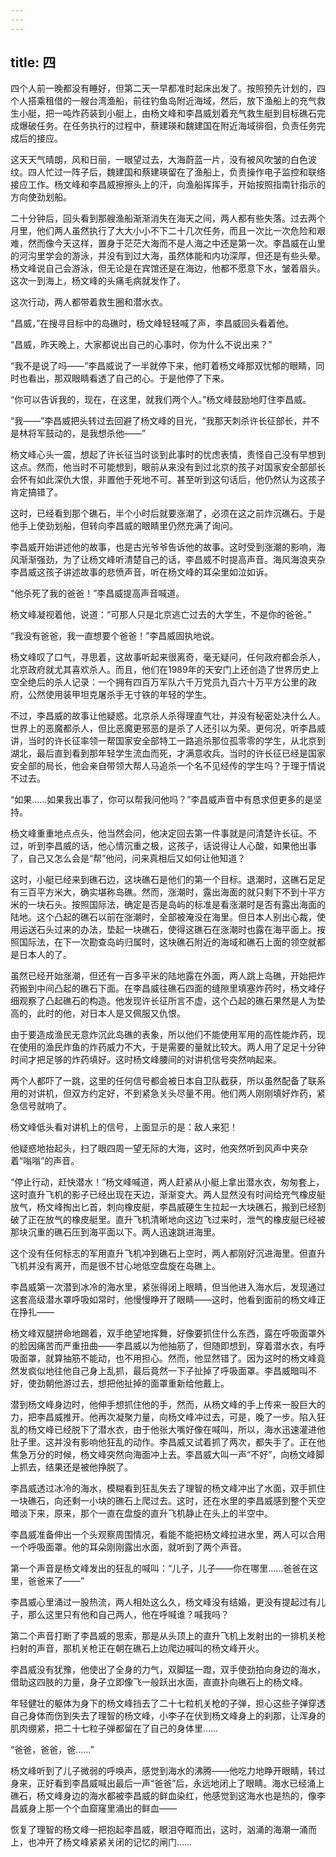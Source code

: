 ```yaml
---
---
---
```

title: 四
---



四个人前一晚都没有睡好，但第二天一早都准时起床出发了。按照预先计划的，四个人搭乘租借的一艘台湾渔船，前往钓鱼岛附近海域，然后，放下渔船上的充气救生小艇，把一吨炸药装到小艇上，由杨文峰和李昌威划着充气救生艇到目标礁石完成爆破任务。在任务执行的过程中，蔡建瑛和魏建国在附近海域徘徊，负责任务完成后的接应。

这天天气晴朗，风和日丽，一眼望过去，大海蔚蓝一片，没有被风吹皱的白色波纹。四人忙过一阵子后，魏建国和蔡建瑛留在了渔船上，负责操作电子监控和联络接应工作。杨文峰和李昌威擦擦头上的汗，向渔船挥挥手，开始按照指南针指示的方向使劲划船。

二十分钟后，回头看到那艘渔船渐渐消失在海天之间，两人都有些失落。过去两个月里，他们两人虽然执行了大大小小不下二十几次任务，而且一次比一次危险和艰难，然而像今天这样，置身于茫茫大海而不是人海之中还是第一次。李昌威在山里的河沟里学会的游泳，并没有到过大海，虽然体能和内功深厚，但还是有些头晕。杨文峰说自己会游泳，但无论是在宾馆还是在海边，他都不愿意下水，皱着眉头。这次一到海上，杨文峰的头痛毛病就发作了。

这次行动，两人都带着救生圈和潜水衣。

“昌威，”在搜寻目标中的岛礁时，杨文峰轻轻喊了声，李昌威回头看着他。

“昌威，昨天晚上，大家都说出自己的心事时，你为什么不说出来？”

“我不是说了吗——”李昌威说了一半就停下来，他盯着杨文峰那双忧郁的眼睛，同时也看出，那双眼睛看透了自己的心。于是他停了下来。

“你可以告诉我的，现在，在这里，就我们两个人。”杨文峰鼓励地盯住李昌威。

“我——”李昌威把头转过去回避了杨文峰的目光，“我那天刺杀许长征部长，并不是林将军鼓动的，是我想杀他——”

杨文峰心头一震，想起了许长征当时谈到此事时的忧虑表情，责怪自己没有早想到这点。然而，他当时不可能想到，眼前从来没有到过北京的孩子对国家安全部部长会怀有如此深仇大恨，非置他于死地不可。甚至听到这句话后，他仍然认为这孩子肯定搞错了。

这时，已经看到那个礁石，半个小时后就要涨潮了，必须在这之前炸沉礁石。于是他手上使劲划船，但转向李昌威的眼睛里仍然充满了询问。

李昌威开始讲述他的故事，也是古光爷爷告诉他的故事。这时受到涨潮的影响，海风渐渐强劲，为了让杨文峰听清楚自己的话，李昌威不时提高声音。海风海浪夹杂李昌威这孩子讲述故事的悲愤声音，听在杨文峰的耳朵里如泣如诉。

“他杀死了我的爸爸！”李昌威提高声音喊道。

杨文峰凝视着他，说道：“可那人只是北京逃亡过去的大学生，不是你的爸爸。”

“我没有爸爸，我一直想要个爸爸！”李昌威固执地说。

杨文峰叹了口气，寻思着，这故事听起来很离奇，毫无疑问，任何政府都会杀人，北京政府就尤其喜欢杀人。而且，他们在1989年的天安门上还创造了世界历史上空全绝后的杀人记录：一个拥有四百万军队六千万党员九百六十万平方公里的政府，公然使用装甲坦克屠杀手无寸铁的年轻的学生。

不过，李昌威的故事让他疑惑。北京杀人杀得理直气壮，并没有秘密处决什么人。世界上的恶魔都杀人，但比恶魔更邪恶的是杀了人还引以为荣。更何况，听李昌威讲，当时的许长征率领一帮国家安全部特工一路追杀那位孤零零的学生，从北京到湖北，最后直到看到那年轻学生流血而死，才满意收兵。当时的许长征已经是国家安全部的局长，他会亲自带领大帮人马追杀一个名不见经传的学生吗？于理于情说不过去。

“如果……如果我出事了，你可以帮我问他吗？”李昌威声音中有恳求但更多的是坚持。

杨文峰重重地点点头，他当然会问，他决定回去第一件事就是问清楚许长征。不过，听到李昌威的话，他心情沉重之极，这孩子，话说得让人心酸，如果他出事了，自己又怎么会是“帮”他问，问来真相后又如何让他知道？

这时，小艇已经来到礁石边，这块礁石是他们的第一个目标。退潮时，这礁石足足有三百平方米大，确实堪称岛礁。然而，涨潮时，露出海面的就只剩下不到十平方米的一块石头。按照国际法，确定是否是岛屿的标准是看涨潮时是否有露出海面的陆地。这个凸起的礁石以前在涨潮时，全部被淹没在海里。但日本人别出心裁，使用运送石头过来的办法，垫起一块礁石，使得这礁石在涨潮时也露在海平面上。按照国际法，在下一次勘查岛屿归属时，这块礁石附近的海域和礁石上面的领空就都是日本人的了。

虽然已经开始涨潮，但还有一百多平米的陆地露在外面，两人跳上岛礁，开始把炸药搬到中间凸起的礁石下面。在李昌威往礁石四面的缝隙里填塞炸药时，杨文峰仔细观察了凸起礁石的构造。他发现许长征所言不虚，这个凸起的礁石果然是人为垫高的，此时的他，对日本人是又佩服又仇恨。

由于要造成渔民无意炸沉此岛礁的表象，所以他们不能使用军用的高性能炸药，现在使用的渔民炸鱼的炸药威力不大，于是需要的量就比较大。两人用了足足十分钟时间才把足够的炸药填好。这时杨文峰腰间的对讲机信号突然响起来。

两个人都吓了一跳，这里的任何信号都会被日本自卫队截获，所以虽然配备了联系用的对讲机，但双方约定好，不到紧急关头尽量不用。他们两人刚刚填好炸药，紧急信号就响了。

杨文峰低头看对讲机上的信号，上面显示的是：敌人来犯！

他疑惑地抬起头，扫了眼四周一望无际的大海，这时，他突然听到风声中夹杂着“嗡嗡”的声音。

“停止行动，赶快潜水！”杨文峰喊道，两人赶紧从小艇上拿出潜水衣，匆匆套上，这时直升飞机的影子已经出现在天边，渐渐变大。两人显然没有时间给充气橡皮艇放气，杨文峰掏出匕首，刺向橡皮艇，李昌威硬生生拉起一大块礁石，搬到已经割破了正在放气的橡皮艇里。直升飞机清晰地向这边飞过来时，泄气的橡皮艇已经被那块沉重的礁石压到海平面以下。两人迅速跳进海里。

这个没有任何标志的军用直升飞机冲到礁石上空时，两人都刚好沉进海里。但直升飞机并没有离开，而是很不甘心地低空盘旋在岛礁上。

李昌威第一次潜到冰冷的海水里，紧张得闭上眼睛，但当他进入海水后，发现通过这套高级潜水罩呼吸如常时，他慢慢睁开了眼睛——这时，他看到面前的杨文峰正在挣扎——

杨文峰双腿拼命地踢着，双手绝望地挥舞，好像要抓住什么东西，露在呼吸面罩外的脸因痛苦而严重扭曲——李昌威以为他抽筋了，但随即想到，穿着潜水衣，有呼吸面罩，就算抽筋不能动，也不用担心。然而，他显然错了。因为这时的杨文峰竟然发疯似地往他自己身上乱抓，最后竟然一下子扯掉了呼吸面罩。李昌威暗叫不好，使劲朝他游过去，想把他扯掉的面罩重新给他戴上。

潜到杨文峰身边时，他伸手想抓住他的手，然而，从杨文峰的手上传来一股巨大的力，把李昌威推开。他再次凝聚力量，向杨文峰冲过去，可是，晚了一步。陷入狂乱的杨文峰已经脱下了潜水衣，由于他张大嘴好像在喊叫，所以，海水迅速灌进他肚子里。这并没有影响他狂乱的动作。李昌威又试着抓了两次，都失手了。正在他焦急万分的时候，杨文峰突然向海面冲上去。李昌威大叫一声“不好”，向杨文峰脚上抓去，结果还是被他挣脱了。

李昌威透过冰冷的海水，模糊看到狂乱失去了理智的杨文峰冲出了水面，双手抓住一块礁石，向还剩一小块的礁石上爬过去。这时，还在水里的李昌威感到整个天空暗淡下来，原来，那个一直在盘旋的直升飞机静止在头上的半空中。

李昌威准备伸出一个头观察周围情况，看能不能把杨文峰拉进水里，两人可以合用一个呼吸面罩。他的耳朵刚刚露出水面，就听到了两个声音。

第一个声音是杨文峰发出的狂乱的喊叫：“儿子，儿子——你在哪里……爸爸在这里，爸爸来了——”

李昌威心里涌过一股热流，两人相处这么久，杨文峰没有结婚，更没有提起过有儿子，那么这里只有他和自己两人，他在呼喊谁？喊我吗？

第二个声音打断了李昌威的思索，那是从头顶上的直升飞机上发射出的一排机关枪扫射的声音，那机关枪正在朝在礁石上边爬边喊叫的杨文峰开火。

李昌威没有犹豫，他使出了全身的力气，双脚猛一蹬，双手使劲拍向身边的海水，借助这四肢的力量，身子立即像飞一般跃出水面，直直扑向礁石上的杨文峰。

年轻健壮的躯体为身下的杨文峰挡去了二十七粒机关枪的子弹，担心这些子弹穿透自己身体而伤到失去了理智的杨文峰，小李子在伏到杨文峰身上的刹那，让浑身的肌肉绷紧，把二十七粒子弹都留在了自己的身体里……

“爸爸，爸爸，爸……”

杨文峰听到了儿子微弱的呼唤声，感觉到海水的沸腾——他吃力地睁开眼睛，转过身来，正好看到李昌威喊出最后一声“爸爸”后，永远地闭上了眼睛。海水已经涌上礁石，杨文峰身边的海水都被李昌威的鲜血染红，他感觉到这海水也是热的，像李昌威身上那一个个血窟窿里涌出的鲜血——

恢复了理智的杨文峰一把抱起李昌威，眼泪夺眶而出，这时，汹涌的海潮一涌而上，也冲开了杨文峰紧紧关闭的记忆的闸门……